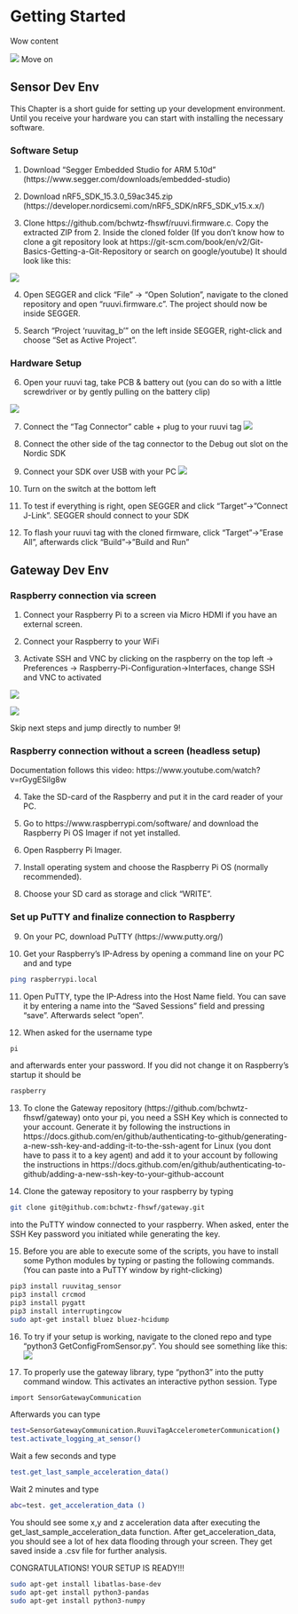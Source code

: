 # Getting Started

Wow content

![](./gfx/org/systemarchitecture-highlevel.png)
Move on

## Sensor Dev Env

This Chapter is a short guide for setting up your development environment. Until you receive your hardware you can start with installing the necessary software.

### Software Setup

1. Download “Segger Embedded Studio for ARM 5.10d” (https://www.segger.com/downloads/embedded-studio)

2. Download nRF5_SDK_15.3.0_59ac345.zip (https://developer.nordicsemi.com/nRF5_SDK/nRF5_SDK_v15.x.x/)

3. Clone https://github.com/bchwtz-fhswf/ruuvi.firmware.c. Copy the extracted ZIP from 2. Inside the cloned folder (If you don’t know how to clone a git repository look at https://git-scm.com/book/en/v2/Git-Basics-Getting-a-Git-Repository or search on google/youtube)
It should look like this:

![](./gfx/org/nRF_in_Ruuvi_folder.png)

4. Open SEGGER and click “File” -> “Open Solution”, navigate to the cloned repository and open “ruuvi.firmware.c”. The project should now be inside SEGGER.

5. Search “Project ‘ruuvitag_b’” on the left inside SEGGER, right-click and choose “Set as Active Project”.

### Hardware Setup

6. Open your ruuvi tag, take PCB & battery out (you can do so with a little screwdriver or by gently pulling on the battery clip)

![](./gfx/org/Tag_Demontage.jpg)

7. Connect the “Tag Connector” cable + plug to your ruuvi tag
![](./gfx/org/Tag_connector.jpg)
8. Connect the other side of the tag connector to the Debug out slot on the Nordic SDK

9. Connect your SDK over USB with your PC
![](./gfx/org/SDK_SetUp.jpg)

10. Turn on the switch at the bottom left

11. To test if everything is right, open SEGGER and click “Target”->”Connect J-Link”. SEGGER should connect to your SDK

12. To flash your ruuvi tag with the cloned firmware, click “Target”->”Erase All”, afterwards click “Build”->”Build and Run” 



## Gateway Dev Env
### Raspberry connection via screen

1. Connect your Raspberry Pi to a screen via Micro HDMI if you have an external screen.

2. Connect your Raspberry to your WiFi

3. Activate SSH and VNC by clicking on the raspberry on the top left -> Preferences -> Raspberry-Pi-Configuration->Interfaces, change SSH and VNC to activated

![](./gfx/org/Raspberry_setup1.PNG)

![](./gfx/org/Raspberry_setup2.PNG)

Skip next steps and jump directly to number 9!

### Raspberry connection without a screen (headless setup)
Documentation follows this video: https://www.youtube.com/watch?v=rGygESilg8w

4. Take the SD-card of the Raspberry and put it in the card reader of your PC.

5. Go to https://www.raspberrypi.com/software/ and download the Raspberry Pi OS Imager if not yet installed.

6. Open Raspberry Pi Imager.

7. Install operating system and choose the Raspberry Pi OS (normally recommended).

8. Choose your SD card as storage and click "WRITE".   

### Set up PuTTY and finalize connection to Raspberry

9. On your PC, download PuTTY (https://www.putty.org/)

10. Get your Raspberry’s IP-Adress by opening a command line on your PC and and type 
```bash
ping raspberrypi.local
```

11. Open PuTTY, type the IP-Adress into the Host Name field. You can save it by entering a name into the “Saved Sessions” field and pressing “save”. Afterwards select “open”.

12. When asked for the username type 
```bash
pi
```
and afterwards enter your password. If you did not change it on Raspberry’s startup it should be 
```bash
raspberry
```

13. To clone the Gateway repository (https://github.com/bchwtz-fhswf/gateway) onto your pi, you need a SSH Key which is connected to your account. Generate it by following the instructions in https://docs.github.com/en/github/authenticating-to-github/generating-a-new-ssh-key-and-adding-it-to-the-ssh-agent for Linux (you dont have to pass it to a key agent) and add it to your account by following the instructions in https://docs.github.com/en/github/authenticating-to-github/adding-a-new-ssh-key-to-your-github-account 

14. Clone the gateway repository to your raspberry by typing 
```bash
git clone git@github.com:bchwtz-fhswf/gateway.git
```
into the PuTTY window connected to your raspberry. When asked, enter the SSH Key password you initiated while generating the key.

15. Before you are able to execute some of the scripts, you have to install some Python modules by typing or pasting the following commands. (You can paste into a PuTTY window by right-clicking) 
```bash
pip3 install ruuvitag_sensor
pip3 install crcmod
pip3 install pygatt
pip3 install interruptingcow
sudo apt-get install bluez bluez-hcidump
```

16. To try if your setup is working, navigate to the cloned repo and type “python3 GetConfigFromSensor.py”. You should see something like this:
![](./gfx/org/Test.png)

17. To properly use the gateway library, type “python3” into the putty command window. This activates an interactive python session. Type 
```bash
import SensorGatewayCommunication
```
Afterwards you can type
```bash
test=SensorGatewayCommunication.RuuviTagAccelerometerCommunication()
test.activate_logging_at_sensor()
```
Wait a few seconds and type
```bash
test.get_last_sample_acceleration_data()
```
Wait 2 minutes and type
```bash
abc=test. get_acceleration_data () 
```
You should see some x,y and z acceleration data after executing the get_last_sample_acceleration_data function. After get_acceleration_data, you should see a lot of hex data flooding through your screen. They get saved inside a .csv file for further analysis. 

CONGRATULATIONS! YOUR SETUP IS READY!!!



```bash
sudo apt-get install libatlas-base-dev
sudo apt-get install python3-pandas
sudo apt-get install python3-numpy
```

